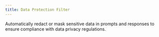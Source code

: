 ```yaml
---
title: Data Protection Filter
---
```


Automatically redact or mask sensitive data in prompts and responses to ensure compliance with data privacy regulations.
